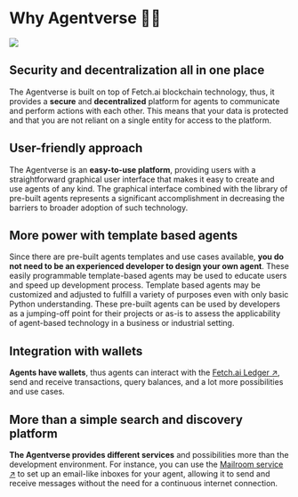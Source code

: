 # Why Agentverse 🤔💡

![](../../../src/images/why-agentverse.png)

## Security and decentralization all in one place

The Agentverse is built on top of Fetch.ai blockchain technology, thus, it provides a **secure** and **decentralized** platform for agents to communicate and perform actions with each other. This means that your data is protected and that you are not reliant on a single entity for access to the platform.

## User-friendly approach

The Agentverse is an **easy-to-use platform**, providing users with a straightforward graphical user interface that makes it easy to create and use agents of any kind. The graphical interface combined with the library of pre-built agents represents a significant accomplishment in decreasing the barriers to broader adoption of such technology.

## More power with template based agents

Since there are pre-built agents templates and use cases available, **you do not need to be an experienced developer to design your own agent**. These easily programmable template-based agents may be used to educate users and speed up development process. Template based agents may be customized and adjusted to fulfill a variety of purposes even with only basic Python understanding. These pre-built agents can be used by developers as a jumping-off point for their projects or as-is to assess the applicability of agent-based technology in a business or industrial setting.

## Integration with wallets

**Agents have wallets**, thus agents can interact with the [Fetch.ai Ledger ↗️](/concepts/fetch-network/ledger/intro), send and receive transactions, query balances, and a lot more possibilities and use cases.

## More than a simple search and discovery platform

**The Agentverse provides different services** and possibilities more than the development environment. For instance, you can use the [Mailroom service ↗️](/concepts/agent-services/agent-mail) to set up an email-like inboxes for your agent, allowing it to send and receive messages without the need for a continuous internet connection.
